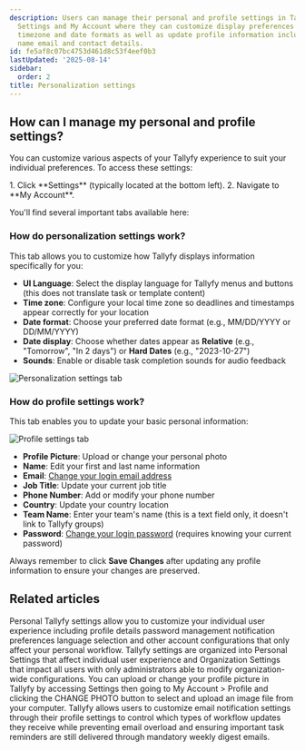 ```yaml
---
description: Users can manage their personal and profile settings in Tallyfy by accessing
  Settings and My Account where they can customize display preferences like language
  timezone and date formats as well as update profile information including photo
  name email and contact details.
id: fe5af8c07bc4753d461d8c53f4eef0b3
lastUpdated: '2025-08-14'
sidebar:
  order: 2
title: Personalization settings
---
```



## How can I manage my personal and profile settings?

You can customize various aspects of your Tallyfy experience to suit your individual preferences. To access these settings:

<Steps>
1. Click **Settings** (typically located at the bottom left).
2. Navigate to **My Account**.
</Steps>

You'll find several important tabs available here:

### How do personalization settings work?

This tab allows you to customize how Tallyfy displays information specifically for you:

*   **UI Language**: Select the display language for Tallyfy menus and buttons (this does not translate task or template content)
*   **Time zone**: Configure your local time zone so deadlines and timestamps appear correctly for your location
*   **Date format**: Choose your preferred date format (e.g., MM/DD/YYYY or DD/MM/YYYY)
*   **Date display**: Choose whether dates appear as **Relative** (e.g., "Tomorrow", "In 2 days") or **Hard Dates** (e.g., "2023-10-27")
*   **Sounds**: Enable or disable task completion sounds for audio feedback

![Personalization settings tab](https://screenshots.tallyfy.com/tallyfy%2Fpro%2Fdesktop-light-personal-settings-personalization.png)

### How do profile settings work?

This tab enables you to update your basic personal information:

![Profile settings tab](https://screenshots.tallyfy.com/tallyfy%2Fpro%2Fdesktop-light-personal-settings-profile.png)

*   **Profile Picture**: Upload or change your personal photo
*   **Name**: Edit your first and last name information
*   **Email**: [Change your login email address](/products/pro/settings/personal-settings/how-can-i-change-my-email-address-in-tallyfy/)
*   **Job Title**: Update your current job title
*   **Phone Number**: Add or modify your phone number
*   **Country**: Update your country location
*   **Team Name**: Enter your team's name (this is a text field only, it doesn't link to Tallyfy groups)
*   **Password**: [Change your login password](/products/pro/settings/personal-settings/how-can-i-change-or-reset-my-tallyfy-password/) (requires knowing your current password)

Always remember to click **Save Changes** after updating any profile information to ensure your changes are preserved.


## Related articles
<CardGrid>
<LinkTitleCard header="<b>Settings > Personal settings</b>" href="/products/pro/settings/personal-settings/" > Personal Tallyfy settings allow you to customize your individual user experience including profile details password management notification preferences language selection and other account configurations that only affect your personal workflow. </LinkTitleCard>
<LinkTitleCard header="<b>Pro > Settings</b>" href="/products/pro/settings/" > Tallyfy settings are organized into Personal Settings that affect individual user experience and Organization Settings that impact all users with only administrators able to modify organization-wide configurations. </LinkTitleCard>
<LinkTitleCard header="<b>Personal Settings > Update your profile picture</b>" href="/products/pro/settings/personal-settings/how-can-i-set-up-my-profile-photo-on-tallyfy/" > You can upload or change your profile picture in Tallyfy by accessing Settings then going to My Account > Profile and clicking the CHANGE PHOTO button to select and upload an image file from your computer. </LinkTitleCard>
<LinkTitleCard header="<b>Personal Settings > Manage email notifications</b>" href="/products/pro/settings/personal-settings/how-can-i-manage-email-notifications-in-tallyfy/" > Tallyfy allows users to customize email notification settings through their profile settings to control which types of workflow updates they receive while preventing email overload and ensuring important task reminders are still delivered through mandatory weekly digest emails. </LinkTitleCard>
</CardGrid>
